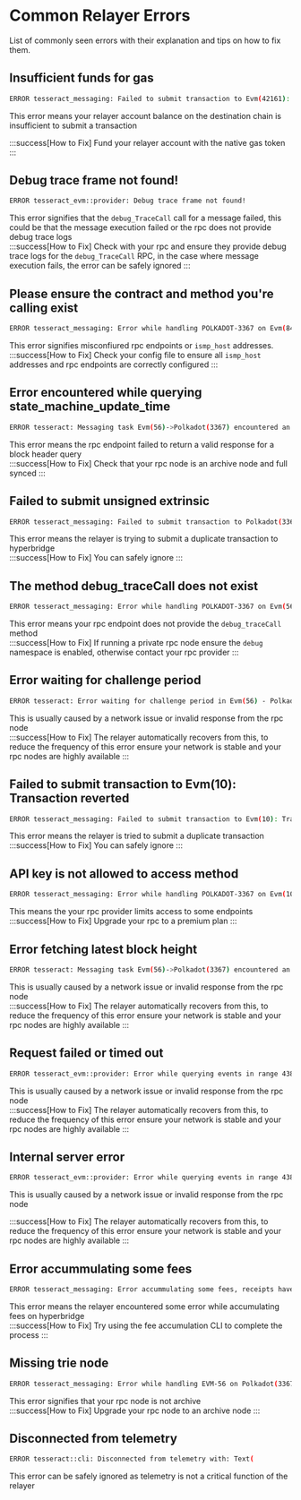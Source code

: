 # Common Relayer Errors

List of commonly seen errors with their explanation and tips on how to fix them.


## Insufficient funds for gas

```bash
ERROR tesseract_messaging: Failed to submit transaction to Evm(42161): Middleware error: (code: -32000, message: insufficient funds for gas * price + value: address <your-relayer-address> have 0 want 323200000000000, data: None
```

This error means your relayer account balance on the destination chain is insufficient to submit a transaction <br/>

:::success[How to Fix]
Fund your relayer account with the native gas token
:::

## Debug trace frame not found!

```bash
ERROR tesseract_evm::provider: Debug trace frame not found!
```
This error signifies that the `debug_TraceCall` call for a message failed, this could be that the message execution failed or the rpc does not provide debug trace logs<br/>
:::success[How to Fix]
Check with your rpc and ensure they provide debug trace logs for the `debug_TraceCall` RPC, in the case where message 
execution fails, the error can be safely ignored
:::


## Please ensure the contract and method you're calling exist

```bash
ERROR tesseract_messaging: Error while handling POLKADOT-3367 on Evm(8453): Invalid name: please ensure the contract and method you're calling exist! failed to decode empty bytes. if you're using jsonrpc this is likely due to jsonrpc returning `0x` in case contract or method don't exist
```

This error signifies misconfiured rpc endpoints or `ismp_host` addresses.<br/>
:::success[How to Fix]
Check your config file to ensure all `ismp_host` addresses and rpc endpoints are correctly configured
:::

## Error encountered while querying state_machine_update_time

```bash
ERROR tesseract: Messaging task Evm(56)->Polkadot(3367) encountered an error: StreamError("Error encountered while querying state_machine_update_time Middleware error: (code: -32000, message: header not found, data: None)")
```

This error means the rpc endpoint failed to return a valid response for a block header query<br/>
:::success[How to Fix]
Check that your rpc node is an archive node and full synced
:::

## Failed to submit unsigned extrinsic

```bash
ERROR tesseract_messaging: Failed to submit transaction to Polkadot(3367): Failed to submit unsigned extrinsic
```

This error means the relayer is trying to submit a duplicate transaction to hyperbridge<br/>
:::success[How to Fix]
You can safely ignore
:::

## The method debug_traceCall does not exist

```bash
ERROR tesseract_messaging: Error while handling POLKADOT-3367 on Evm(56): Middleware error: (code: -32601, message: The method debug_traceCall does not exist/is not available, data: None)
```

This error means your rpc endpoint does not provide the `debug_traceCall` method<br/>
:::success[How to Fix]
If running a private rpc node ensure the  `debug` namespace is enabled, otherwise contact your rpc provider
:::

## Error waiting for challenge period

```bash
ERROR tesseract: Error waiting for challenge period in Evm(56) - Polkadot(3367) update stream
```

This is usually caused by a network issue or invalid response from the rpc node<br/>
:::success[How to Fix]
The relayer automatically recovers from this, to reduce the frequency of this error ensure your network is stable and your 
rpc nodes are highly available
:::

## Failed to submit transaction to Evm(10): Transaction reverted

```bash
ERROR tesseract_messaging: Failed to submit transaction to Evm(10): Transaction reverted
```

This error means the relayer is tried to submit a duplicate transaction<br/>
:::success[How to Fix]
You can safely ignore
:::

## API key is not allowed to access method

```bash
ERROR tesseract_messaging: Error while handling POLKADOT-3367 on Evm(100): Middleware error: (code: -32053, message: API key is not allowed to access method, data: None)
```

This means the your rpc provider limits access to some endpoints<br/>
:::success[How to Fix]
Upgrade your rpc to a premium plan
:::

## Error fetching latest block height

```bash
ERROR tesseract: Messaging task Evm(56)->Polkadot(3367) encountered an error: StreamError("Error fetching latest block height on Evm(56) JsonRpcClientError(MiddlewareError(Middleware((code: -32603, message: request failed or timed out, data: None))))")
```

This is usually caused by a network issue or invalid response from the rpc node<br/>
:::success[How to Fix]
The relayer automatically recovers from this, to reduce the frequency of this error ensure your network is stable and your 
rpc nodes are highly available
:::

## Request failed or timed out

```bash
ERROR tesseract_evm::provider: Error while querying events in range 43812202..43812204 from Evm(56): Middleware error: (code: -32603, message: request failed or timed out, data: None)
```

This is usually caused by a network issue or invalid response from the rpc node<br/>
:::success[How to Fix]
The relayer automatically recovers from this, to reduce the frequency of this error ensure your network is stable and your 
rpc nodes are highly available
:::

## Internal server error
```bash
ERROR tesseract_evm::provider: Error while querying events in range 43816145..43816147 from Evm(56): Middleware error: (code: -32603, message: internal server error, data: None)
```

This is usually caused by a network issue or invalid response from the rpc node<br/>

:::success[How to Fix]
The relayer automatically recovers from this, to reduce the frequency of this error ensure your network is stable and your 
rpc nodes are highly available
:::


## Error accummulating some fees

```bash
ERROR tesseract_messaging: Error accummulating some fees, receipts have been stored in the db, you can try again manually
```

This error means the relayer encountered some error while accumulating fees on hyperbridge<br/>
:::success[How to Fix]
Try using the fee accumulation CLI to complete the process
:::


## Missing trie node

```bash
ERROR tesseract_messaging: Error while handling EVM-56 on Polkadot(3367): Middleware error: (code: -32000, message: missing trie node baf71a6410ba54b32b02056415efe6b22060c20aff9c399d9b6308d0a88c3d09 (path ) state 0xbaf71a6410ba54b32b02056415efe6b22060c20aff9c399d9b6308d0a88c3d09 is not available, data: None)
```

This error signifies that your rpc node is not archive<br/>
:::success[How to Fix]
Upgrade your rpc node to an archive node
:::

## Disconnected from telemetry

```bash
ERROR tesseract::cli: Disconnected from telemetry with: Text(
```

This error can be safely ignored as telemetry is not a critical function of the relayer
